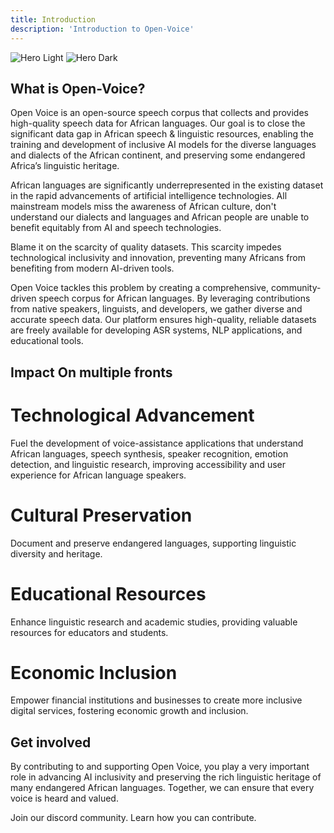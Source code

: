 ```yaml
---
title: Introduction
description: 'Introduction to Open-Voice'
---
```


<img
  className="block dark:hidden"
  src="/images/hero-light.svg"
  alt="Hero Light"
/>
<img
  className="hidden dark:block"
  src="/images/hero-dark.svg"
  alt="Hero Dark"
/>

## What is Open-Voice?

Open Voice is an open-source speech corpus that collects and provides high-quality speech data for African languages. Our goal is to close the significant data gap in African speech & linguistic resources, enabling the training and development of inclusive AI models for the diverse languages and dialects of the African continent, and preserving some endangered Africa’s linguistic heritage.

African languages are significantly underrepresented in the existing dataset in the rapid advancements of artificial intelligence technologies. All mainstream models miss the awareness of African culture, don't understand our dialects and languages and African people are unable to benefit equitably from AI and speech technologies. 

Blame it on the scarcity of quality datasets. This scarcity impedes technological inclusivity and innovation, preventing many Africans from benefiting from modern AI-driven tools.

Open Voice tackles this problem by creating a comprehensive, community-driven speech corpus for African languages. By leveraging contributions from native speakers, linguists, and developers, we gather diverse and accurate speech data. Our platform ensures high-quality, reliable datasets are freely available for developing ASR systems, NLP applications, and educational tools.

## Impact On multiple fronts

# Technological Advancement
Fuel the development of voice-assistance  applications that understand African languages, speech synthesis, speaker recognition, emotion detection, and linguistic research, improving accessibility and user experience for African language speakers.
# Cultural Preservation
Document and preserve endangered languages, supporting linguistic diversity and heritage.
# Educational Resources
Enhance linguistic research and academic studies, providing valuable resources for educators and students.
# Economic Inclusion
Empower financial institutions and businesses to create more inclusive digital services, fostering economic growth and inclusion.

## Get involved
By contributing to and supporting Open Voice, you play a very important role in advancing AI inclusivity and preserving the rich linguistic heritage of many endangered African languages. Together, we can ensure that every voice is heard and valued.

<CardGroup cols={2}>
  <Card
    title="Join discord"
    icon="discord"
    href="https://discord.gg/Y7vSNUBu"
  >
    Join our discord community.
  </Card>
  <Card
    title="Learn about contribution"
    icon="handshake-simple"
    href="https://openvoice.mintlify.app/contributing"
  >
    Learn how you can contribute.
  </Card>
</CardGroup>
